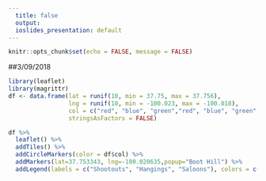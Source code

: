 ```yaml
---
  title: false
  output:
  ioslides_presentation: default
---
```


```r
knitr::opts_chunk$set(echo = FALSE, message = FALSE)
```

##3/09/2018
```r
library(leaflet)
library(magrittr)
df <- data.frame(lat = runif(10, min = 37.75, max = 37.756),
                 lng = runif(10, min = -100.023, max = -100.018),
                 col = c("red", "blue", "green","red", "blue", "green","red", "blue", "green","red"),
                 stringsAsFactors = FALSE)

df %>%
  leaflet() %>%
  addTiles() %>%
  addCircleMarkers(color = df$col) %>%
  addMarkers(lat=37.753343, lng=-100.020635,popup="Boot Hill") %>%
  addLegend(labels = c("Shootouts", "Hangings", "Saloons"), colors = c("blue", "red", "green"))
```
